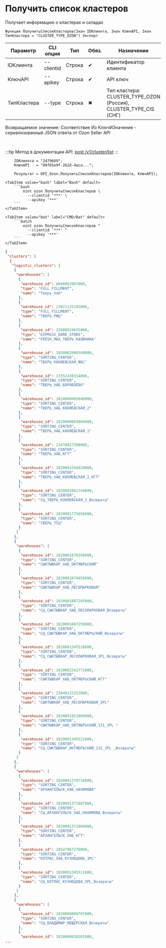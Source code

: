 ﻿---
sidebar_position: 1
description: Получить список кластеров и другие функции для работы с Ozon в Открытом пакете интеграций - бесплатной open-source библиотеке интеграций для 1С:Предприятие 8, OneScript и CLI
keywords: [1C, 1С, 1С:Предприятие, 1С:Предприятие 8.3, API, Интеграция, Сервисы, Обмен, OneScript, CLI, Ozon]
---


# Получить список кластеров
 Получает информацию о кластерах и складах



`Функция ПолучитьСписокКластеров(Знач IDКлиента, Знач КлючAPI, Знач ТипКластера = "CLUSTER_TYPE_OZON") Экспорт`

  | Параметр | CLI опция | Тип | Обяз. | Назначение |
  |-|-|-|-|-|
  | IDКлиента | --clientid | Строка | &#x2714; | Идентификатор клиента |
  | КлючAPI | --apikey | Строка | &#x2714; | API ключ |
  | ТипКластера | --type | Строка | &#x2716; | Тип кластера: CLUSTER_TYPE_OZON (Россия), CLUSTER_TYPE_CIS (СНГ) |

  
  Возвращаемое значение:   Соответствие Из КлючИЗначение - сериализованный JSON ответа от Ozon Seller API

<br/>

:::tip
Метод в документации API: [post /v1/cluster/list](https://docs.ozon.ru/api/seller/#operation/SupplyDraftAPI_DraftClusterList)
:::
<br/>



```bsl title="Пример использования для 1С:Предприятие/OneScript"
    IDКлиента = "2479669";
    КлючAPI   = "09f65e9f-262d-4aca...";

    Результат = OPI_Ozon.ПолучитьСписокКластеров(IDКлиента, КлючAPI);
```
    

 <Tabs>
  
    <TabItem value="bash" label="Bash" default>
        ```bash
            oint ozon ПолучитьСписокКластеров \
              --clientid '***' \
              --apikey '***'
        ```
    </TabItem>
  
    <TabItem value="bat" label="CMD/Bat" default>
        ```batch
            oint ozon ПолучитьСписокКластеров ^
              --clientid '***' ^
              --apikey '***'
        ```
    </TabItem>
</Tabs>


```json title="Результат"
{
 "clusters": [
  {
   "logistic_clusters": [
    {
     "warehouses": [
      {
       "warehouse_id": 6048863967000,
       "type": "FULL_FILLMENT",
       "name": "Тверь_Хаб"
      },
      {
       "warehouse_id": 23021125185000,
       "type": "FULL_FILLMENT",
       "name": "ТВЕРЬ_РФЦ"
      },
      {
       "warehouse_id": 22089924655000,
       "type": "EXPRESS_DARK_STORE",
       "name": "FRESH_MAX_ТВЕРЬ_КАЛИНИНА"
      },
      {
       "warehouse_id": 1020002080349000,
       "type": "SORTING_CENTER",
       "name": "ТВЕРЬ_КОНЯЕВСКАЯ_ФБС"
      },
      {
       "warehouse_id": 23552438554000,
       "type": "SORTING_CENTER",
       "name": "ТВЕРЬ_ХАБ_БОРОВЛЁВО"
      },
      {
       "warehouse_id": 1020000995840000,
       "type": "SORTING_CENTER",
       "name": "ТВЕРЬ_ХАБ_КОНЯЕВСКАЯ_2"
      },
      {
       "warehouse_id": 1020000893884000,
       "type": "SORTING_CENTER",
       "name": "ТВЕРЬ_ХАБ_КОНЯЕВСКАЯ_1"
      },
      {
       "warehouse_id": 23470817390000,
       "type": "SORTING_CENTER",
       "name": "ТВЕРЬ_ХАБ_КГТ"
      },
      {
       "warehouse_id": 1020001556829000,
       "type": "SORTING_CENTER",
       "name": "ТВЕРЬ_ХАБ_КОНЯЕВСКАЯ_2_КГТ"
      },
      {
       "warehouse_id": 1020001001744000,
       "type": "SORTING_CENTER",
       "name": "СЦ_ТВЕРЬ_КОНЯЕВСКАЯ_2_Возвраты"
      },
      {
       "warehouse_id": 1020001775656000,
       "type": "SORTING_CENTER",
       "name": "ТВЕРЬ_ТСЦ"
      }
     ]
    },
    {
     "warehouses": [
      {
       "warehouse_id": 1020001878356000,
       "type": "SORTING_CENTER",
       "name": "СЫКТЫВКАР_ХАБ_ОКТЯБРЬСКИЙ"
      },
      {
       "warehouse_id": 1020001878456000,
       "type": "SORTING_CENTER",
       "name": "СЫКТЫВКАР_ХАБ_ЛЕСОПАРКОВАЯ"
      },
      {
       "warehouse_id": 1020001887245000,
       "type": "SORTING_CENTER",
       "name": "СЦ_СЫКТЫВКАР_ХАБ_ЛЕСОПАРКОВАЯ_Возвраты"
      },
      {
       "warehouse_id": 1020001887250000,
       "type": "SORTING_CENTER",
       "name": "СЦ_СЫКТЫВКАР_ХАБ_ОКТЯБРЬСКИЙ_Возвраты"
      },
      {
       "warehouse_id": 1020001345518000,
       "type": "SORTING_CENTER",
       "name": "СЦ_СЫКТЫВКАР_ЛЕСОПАРКОВАЯ_3PL_Возвраты"
      },
      {
       "warehouse_id": 1020002341771000,
       "type": "SORTING_CENTER",
       "name": "СЫКТЫВКАР_ХАБ_ОКТЯБРЬСКИЙ_КГТ"
      },
      {
       "warehouse_id": 23840122253000,
       "type": "SORTING_CENTER",
       "name": "СЫКТЫВКАР_ХАБ_ЛЕСОПАРКОВАЯ_3PL"
      },
      {
       "warehouse_id": 1020001021069000,
       "type": "SORTING_CENTER",
       "name": "СЫКТЫВКАР_ХАБ_ОКТЯБРЬСКИЙ_131_3PL "
      },
      {
       "warehouse_id": 1020001345521000,
       "type": "SORTING_CENTER",
       "name": "СЦ_СЫКТЫВКАР_ОКТЯБРЬСКИЙ_131_3PL _Возвраты"
      }
     ]
    },
    {
     "warehouses": [
      {
       "warehouse_id": 1020001370734000,
       "type": "SORTING_CENTER",
       "name": "АРХАНГЕЛЬСК_ХАБ_НАХИМОВА"
      },
      {
       "warehouse_id": 1020001371887000,
       "type": "SORTING_CENTER",
       "name": "СЦ_АРХАНГЕЛЬСК_ХАБ_НАХИМОВА_Возвраты"
      },
      {
       "warehouse_id": 1020001371884000,
       "type": "SORTING_CENTER",
       "name": "АРХАНГЕЛЬСК_ХАБ_КГТ"
      },
      {
       "warehouse_id": 20547967270000,
       "type": "SORTING_CENTER",
       "name": "КОТЛАС_ХАБ_КУЗНЕЦОВА_3PL"
      },
      {
       "warehouse_id": 1020001345511000,
       "type": "SORTING_CENTER",
       "name": "СЦ_КОТЛАС_КУЗНЕЦОВА_3PL_Возвраты"
      }
     ]
    },
    {
     "warehouses": [
      {
       "warehouse_id": 1020000809707000,
       "type": "SORTING_CENTER",
       "name": "СЦ_ВЛАДИМИР_МЕЩЁРСКАЯ_Возвраты"
      },
      {
       "warehouse_id": 1020000930201000,
...
```
